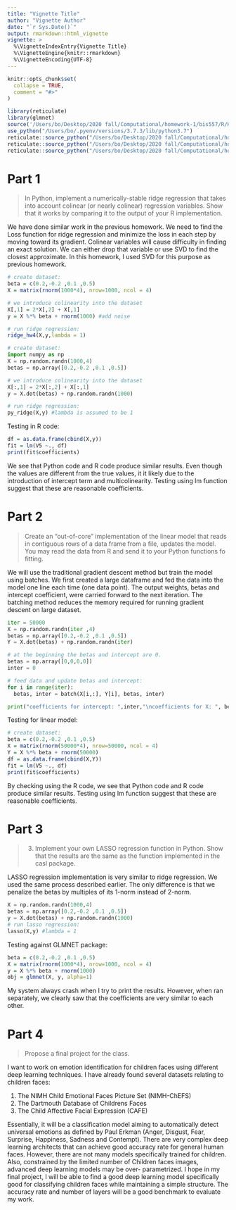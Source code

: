 ```yaml
---
title: "Vignette Title"
author: "Vignette Author"
date: "`r Sys.Date()`"
output: rmarkdown::html_vignette
vignette: >
  %\VignetteIndexEntry{Vignette Title}
  %\VignetteEngine{knitr::rmarkdown}
  %\VignetteEncoding{UTF-8}
---
```


```r
knitr::opts_chunk$set(
  collapse = TRUE,
  comment = "#>"
)
```

```r
library(reticulate)
library(glmnet)
source('/Users/bo/Desktop/2020 fall/Computational/homework-1/bis557/R/HW4.R')
use_python("/Users/bo/.pyenv/versions/3.7.3/lib/python3.7")
reticulate::source_python("/Users/bo/Desktop/2020 fall/Computational/homework-1/bis557/R/ridge.py")
reticulate::source_python("/Users/bo/Desktop/2020 fall/Computational/homework-1/bis557/R/batch.py")
reticulate::source_python("/Users/bo/Desktop/2020 fall/Computational/homework-1/bis557/R/lasso.py")
```

# Part 1

> In Python, implement a numerically-stable ridge regression that takes into account colinear (or nearly
colinear) regression variables. Show that it works by comparing it to the output of your R implementation.

We have done similar work in the previous homework. We need to find the Loss function for ridge regression and minimize the loss in each step by moving toward its gradient. Colinear variables will cause difficulty in finding an exact solution. We can either drop that variable or use SVD to find the closest approximate. In this homework, I used SVD for this purpose as previous homework.

```r
# create dataset:
beta = c(0.2,-0.2 ,0.1 ,0.5)
X = matrix(rnorm(1000*4), nrow=1000, ncol = 4)

# we introduce colinearity into the dataset 
X[,1] = 2*X[,2] + X[,1]
y = X %*% beta + rnorm(1000) #add noise

# run ridge regression:
ridge_hw4(X,y,lambda = 1)
```

```python
# create dataset:
import numpy as np
X = np.random.randn(1000,4)
betas = np.array([0.2,-0.2 ,0.1 ,0.5])  

# we introduce colinearity into the dataset 
X[:,1] = 2*X[:,2] + X[:,1]
y = X.dot(betas) + np.random.randn(1000)

# run ridge regression:
py_ridge(X,y) #lambda is assumed to be 1
```

Testing in R code:

```r
df = as.data.frame(cbind(X,y))
fit = lm(V5 ~., df)
print(fit$coefficients)
```

We see that Python code and R code produce similar results. Even though the values are different from the true values, it it likely due to the introduction of intercept term and multicolinearity. Testing using lm function suggest that these are reasonable coefficients. 

# Part 2

> Create an “out-of-core” implementation of the linear model that reads in contiguous rows of a data frame from a file, updates the model. You may read the data from R and send it to your Python
functions fo fitting.

We will use the traditional gradient descent method but train the model using batches. We first created a large dataframe and fed the data into the model one line each time (one data point). The output weights, betas and intercept coefficient, were carried forward to the next iteration. The batching method reduces the memory required for running gradient descent on large dataset. 

```python
iter = 50000
X = np.random.randn(iter ,4)
betas = np.array([0.2,-0.2 ,0.1 ,0.5])  
Y = X.dot(betas) + np.random.randn(iter)

# at the beginning the betas and intercept are 0.
betas = np.array([0,0,0,0])
inter = 0

# feed data and update betas and intercept:
for i in range(iter):
  betas, inter = batch(X[i,:], Y[i], betas, inter) 

print("coefficients for intercept: ",inter,"\ncoefficients for X: ", betas)
```

Testing for linear model:

```r
# create dataset:
beta = c(0.2,-0.2 ,0.1 ,0.5)
X = matrix(rnorm(50000*4), nrow=50000, ncol = 4)
Y = X %*% beta + rnorm(50000) 
df = as.data.frame(cbind(X,Y))
fit = lm(V5 ~., df)
print(fit$coefficients)
```

By checking using the R code, we see that Python code and R code produce similar results. Testing using lm function suggest that these are reasonable coefficients. 

# Part 3

> 3. Implement your own LASSO regression function in Python. Show that the results are the same as the
function implemented in the casl package.

LASSO regression implementation is very similar to ridge regression. We used the same process described earlier. The only difference is that we penalize the betas by multiples of its 1-norm instead of 2-norm. 

```python
X = np.random.randn(1000,4)
betas = np.array([0.2,-0.2 ,0.1 ,0.5])  
y = X.dot(betas) + np.random.randn(1000)
# run lasso regression:
lasso(X,y) #lambda = 1
```

Testing against GLMNET package:

```r
beta = c(0.2,-0.2 ,0.1 ,0.5)
X = matrix(rnorm(1000*4), nrow=1000, ncol = 4)
y = X %*% beta + rnorm(1000) 
obj = glmnet(X, y, alpha=1)
```

My system always crash when I try to print the results. However, when ran separately, we clearly saw that the coefficients are very similar to each other.

# Part 4

> Propose a final project for the class.

I want to work on emotion identification for children faces using different deep learning techniques. I have already found several datasets relating to children faces:

1. The NIMH Child Emotional Faces Picture Set (NIMH-ChEFS)  \n
2. The Dartmouth Database of Childrens Faces  \n
3. The Child Affective Facial Expression (CAFE) \n

Essentially, it will be a classification model aiming to automatically detect universal emotions as defined by Paul Erkman (Anger, Disgust, Fear, Surprise, Happiness, Sadness and Contempt). There are very complex deep learning architects that can achieve good accuracy rate for general human faces. However, there are not many models specifically trained for children. Also, constrained by the limited number of Children faces images, advanced deep learning models may be over- parametrized. I hope in my final project, I will be able to find a good deep learning model specifically good for classifying children faces while maintaining a simple structure. The accuracy rate and number of layers will be a good benchmark to evaluate my work.





